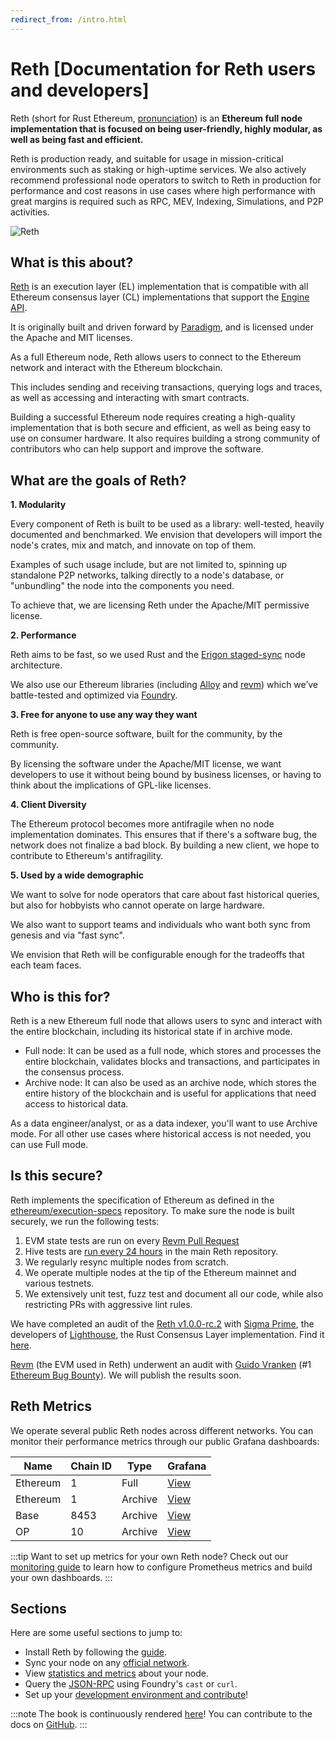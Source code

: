 ```yaml
---
redirect_from: /intro.html
---
```


# Reth [Documentation for Reth users and developers]

Reth (short for Rust Ethereum, [pronunciation](https://twitter.com/kelvinfichter/status/1597653609411268608)) is an **Ethereum full node implementation that is focused on being user-friendly, highly modular, as well as being fast and efficient.**

Reth is production ready, and suitable for usage in mission-critical environments such as staking or high-uptime services. We also actively recommend professional node operators to switch to Reth in production for performance and cost reasons in use cases where high performance with great margins is required such as RPC, MEV, Indexing, Simulations, and P2P activities.

![Reth](https://raw.githubusercontent.com/paradigmxyz/reth/main/assets/reth-prod.png)

## What is this about?

[Reth](https://github.com/paradigmxyz/reth/) is an execution layer (EL) implementation that is compatible with all Ethereum consensus layer (CL) implementations that support the [Engine API](https://github.com/ethereum/execution-apis/tree/59e3a719021f48c1ef5653840e3ea5750e6af693/src/engine).

It is originally built and driven forward by [Paradigm](https://paradigm.xyz/), and is licensed under the Apache and MIT licenses.

As a full Ethereum node, Reth allows users to connect to the Ethereum network and interact with the Ethereum blockchain.

This includes sending and receiving transactions, querying logs and traces, as well as accessing and interacting with smart contracts.

Building a successful Ethereum node requires creating a high-quality implementation that is both secure and efficient, as well as being easy to use on consumer hardware. It also requires building a strong community of contributors who can help support and improve the software.

## What are the goals of Reth?

**1. Modularity**

Every component of Reth is built to be used as a library: well-tested, heavily documented and benchmarked. We envision that developers will import the node's crates, mix and match, and innovate on top of them.

Examples of such usage include, but are not limited to, spinning up standalone P2P networks, talking directly to a node's database, or "unbundling" the node into the components you need.

To achieve that, we are licensing Reth under the Apache/MIT permissive license.

**2. Performance**

Reth aims to be fast, so we used Rust and the [Erigon staged-sync](https://erigon.substack.com/p/erigon-stage-sync-and-control-flows) node architecture.

We also use our Ethereum libraries (including [Alloy](https://github.com/alloy-rs/alloy/) and [revm](https://github.com/bluealloy/revm/)) which we’ve battle-tested and optimized via [Foundry](https://github.com/foundry-rs/foundry/).

**3. Free for anyone to use any way they want**

Reth is free open-source software, built for the community, by the community.

By licensing the software under the Apache/MIT license, we want developers to use it without being bound by business licenses, or having to think about the implications of GPL-like licenses.

**4. Client Diversity**

The Ethereum protocol becomes more antifragile when no node implementation dominates. This ensures that if there's a software bug, the network does not finalize a bad block. By building a new client, we hope to contribute to Ethereum's antifragility.

**5. Used by a wide demographic**

We want to solve for node operators that care about fast historical queries, but also for hobbyists who cannot operate on large hardware.

We also want to support teams and individuals who want both sync from genesis and via "fast sync".

We envision that Reth will be configurable enough for the tradeoffs that each team faces.

## Who is this for?

Reth is a new Ethereum full node that allows users to sync and interact with the entire blockchain, including its historical state if in archive mode.

-   Full node: It can be used as a full node, which stores and processes the entire blockchain, validates blocks and transactions, and participates in the consensus process.
-   Archive node: It can also be used as an archive node, which stores the entire history of the blockchain and is useful for applications that need access to historical data.

As a data engineer/analyst, or as a data indexer, you'll want to use Archive mode. For all other use cases where historical access is not needed, you can use Full mode.

## Is this secure?

Reth implements the specification of Ethereum as defined in the [ethereum/execution-specs](https://github.com/ethereum/execution-specs/) repository. To make sure the node is built securely, we run the following tests:

1. EVM state tests are run on every [Revm Pull Request](https://github.com/bluealloy/revm/blob/main/.github/workflows/ethereum-tests.yml)
1. Hive tests are [run every 24 hours](https://github.com/paradigmxyz/reth/blob/main/.github/workflows/hive.yml) in the main Reth repository.
1. We regularly resync multiple nodes from scratch.
1. We operate multiple nodes at the tip of the Ethereum mainnet and various testnets.
1. We extensively unit test, fuzz test and document all our code, while also restricting PRs with aggressive lint rules.

We have completed an audit of the [Reth v1.0.0-rc.2](https://github.com/paradigmxyz/reth/releases/tag/v1.0.0-rc.2) with [Sigma Prime](https://sigmaprime.io/), the developers of [Lighthouse](https://github.com/sigp/lighthouse), the Rust Consensus Layer implementation. Find it [here](https://github.com/paradigmxyz/reth/blob/main/audit/sigma_prime_audit_v2.pdf).

[Revm](https://github.com/bluealloy/revm) (the EVM used in Reth) underwent an audit with [Guido Vranken](https://twitter.com/guidovranken) (#1 [Ethereum Bug Bounty](https://ethereum.org/en/bug-bounty)). We will publish the results soon.

## Reth Metrics

We operate several public Reth nodes across different networks. You can monitor their performance metrics through our public Grafana dashboards:

| Name     | Chain ID | Type    | Grafana                                                                            |
| -------- | -------- | ------- | ---------------------------------------------------------------------------------- |
| Ethereum | 1        | Full    | [View](https://reth.ithaca.xyz/public-dashboards/23ceb3bd26594e349aaaf2bcf336d0d4) |
| Ethereum | 1        | Archive | [View](https://reth.ithaca.xyz/public-dashboards/a49fa110dc9149298fa6763d5c89c8c0) |
| Base     | 8453     | Archive | [View](https://reth.ithaca.xyz/public-dashboards/b3e9f2e668ee4b86960b7fac691b5e64) |
| OP       | 10       | Archive | [View](https://reth.ithaca.xyz/public-dashboards/aa32f6c39a664f9aa371399b59622527) |

:::tip
Want to set up metrics for your own Reth node? Check out our [monitoring guide](/run/monitoring) to learn how to configure Prometheus metrics and build your own dashboards.
:::

## Sections

Here are some useful sections to jump to:

-   Install Reth by following the [guide](/installation/overview).
-   Sync your node on any [official network](/run/overview).
-   View [statistics and metrics](/run/monitoring) about your node.
-   Query the [JSON-RPC](/jsonrpc/intro) using Foundry's `cast` or `curl`.
-   Set up your [development environment and contribute](/introduction/contributing)!

:::note
The book is continuously rendered [here](https://reth.rs)!
You can contribute to the docs on [GitHub][gh-book].
:::

[tg-badge]: https://img.shields.io/endpoint?color=neon&logo=telegram&label=chat&url=https%3A%2F%2Ftg.sumanjay.workers.dev%2Fparadigm%5Freth
[tg-url]: https://t.me/paradigm_reth
[gh-book]: https://github.com/paradigmxyz/reth/tree/main/book
